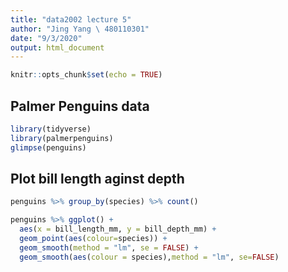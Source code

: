 ```yaml
---
title: "data2002 lecture 5"
author: "Jing Yang \ 480110301"
date: "9/3/2020"
output: html_document
---
```


```r
knitr::opts_chunk$set(echo = TRUE)
```

## Palmer Penguins data
```r
library(tidyverse)
library(palmerpenguins)
glimpse(penguins)
```

## Plot bill length aginst depth

```r
penguins %>% group_by(species) %>% count()

penguins %>% ggplot() + 
  aes(x = bill_length_mm, y = bill_depth_mm) + 
  geom_point(aes(colour=species)) + 
  geom_smooth(method = "lm", se = FALSE) +
  geom_smooth(aes(colour = species),method = "lm", se=FALSE)
```


